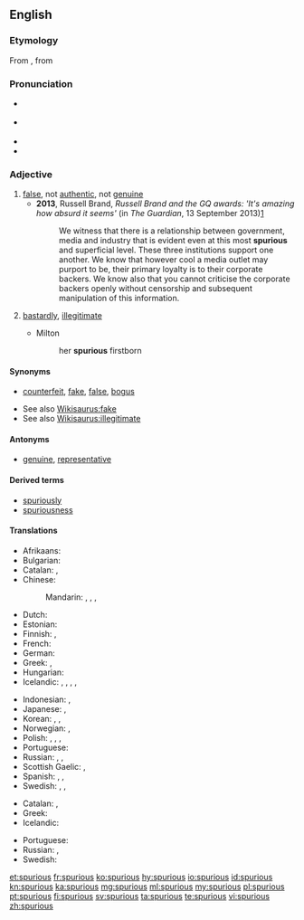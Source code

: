 {{was wotd|2007|November|27}}
==English==

===Etymology===
From {{etyl|LL.|en}} {{term|spurius||illegitimate, bastardly|lang=la}}, from {{term|spurcus||foul, base, low|lang=la}}

===Pronunciation===
* {{a|RP}} {{IPA|/ˈspjʊə.ɹi.əs/|lang=en}}
* {{a|US}} {{IPA|/ˈspjʊ.ɹi.əs/|/ˈspʊ.ɹi.əs/|/ˈspjɔ.ɹi.əs/|lang=en}}
* {{audio|en-us-spurious.ogg|Audio (US)|lang=en}}
* {{rhymes|ʊəɹiəs|lang=en}}

===Adjective===
{{en-adj}}

# [[false]], not [[authentic]], not [[genuine]]
#* '''2013''', Russell Brand, ''Russell Brand and the GQ awards: <nowiki>'It's amazing how absurd it seems'</nowiki>'' (in ''The Guardian'', 13 September 2013)[http://www.theguardian.com/culture/2013/sep/13/russell-brand-gq-awards-hugo-boss]
#*: We witness that there is a relationship between government, media and industry that is evident even at this most '''spurious''' and superficial level. These three institutions support one another. We know that however cool a media outlet may purport to be, their primary loyalty is to their corporate backers. We know also that you cannot criticise the corporate backers openly without censorship and subsequent manipulation of this information.
# {{context|archaic|lang=en}} [[bastardly]], [[illegitimate]]
#* Milton
#*: her '''spurious''' firstborn

====Synonyms====
* {{sense|false}} [[counterfeit]], [[fake]], [[false]], [[bogus]]
* See also [[Wikisaurus:fake]]
* See also [[Wikisaurus:illegitimate]]

====Antonyms====
* {{sense|false}} [[genuine]], [[representative]]

====Derived terms====
* [[spuriously]]
* [[spuriousness]]

====Translations====
{{trans-top|false}}
* Afrikaans: {{t|af|vals}}
* Bulgarian: {{t+|bg|фалшив|tr=falšív|sc=Cyrl}}
* Catalan: {{t|ca|espuri}}, {{t+|ca|fals}}
* Chinese:
*: Mandarin: {{t+|cmn|虛假|alt=虛假的|sc=Hani}}, {{t+|cmn|虚假|tr=xūjiǎ de|alt=虚假的|sc=Hani}}, {{t+|cmn|偽造|alt=偽造的|sc=Hani}}, {{t+|cmn|伪造|tr=wěizào de|alt=伪造的|sc=Hani}}
* Dutch: {{t+|nl|vals}}
* Estonian: {{t|et|võlts}}
* Finnish: {{t|fi|väärennetty}}, {{t+|fi|väärä}}
* French: {{t+|fr|faux}}
* German: {{t|de|unecht}}
* Greek: {{t+|el|πλαστός|m}}, {{t+|el|κίβδηλος|m}}
* Hungarian: {{t+|hu|hamis}}
* Icelandic: {{t|is|óekta|m}}, {{t|is|falskur|m}}, {{t|is|falsaður|m}}, {{t|is|tál-}}, {{t|is|fals-}}
{{trans-mid}}
* Indonesian: {{t+|id|palsu}}, {{t+|id|tiru|alt=tiruan}}
* Japanese: {{t|ja|にせ物|tr=にせものの, nisemono no|alt=にせ物の|sc=Jpan}}, {{t+|ja|疑似|tr=ぎじの, giji no|alt=疑似の|sc=Jpan}}
* Korean: {{t+|ko|거짓|tr=geojis-ui|alt=거짓의|sc=Hang}}, {{t+|ko|속임수|tr=sogimsu-ui|alt=속임수의|sc=Hang}}, {{t+|ko|위조|tr=wijo-doen|alt=위조된|sc=Hang}}
* Norwegian: {{t+|no|falsk}}, {{t|no|uekte}}
* Polish: {{t+|pl|fałszywy}}, {{t+|pl|nieprawdziwy}}, {{t|pl|nieautentyczny}}, {{t|pl|podrobiony}}
* Portuguese: {{t+|pt|espúrio|m}}
* Russian: {{t+|ru|ло́жный}}, {{t+|ru|подде́льный|m}}, {{t+|ru|фальши́вый}}
* Scottish Gaelic: {{t|gd|meallta}}, {{t|gd|mealltach}}
* Spanish: {{t+|es|espurio}}, {{t+|es|falso}}, {{t+|es|mentira}}
* Swedish: {{t+|sv|falsk}}, {{t+|sv|förfalskad}}, {{t+|sv|oäkta}}
{{trans-bottom}}

{{trans-top|illegitimate}}
* Catalan: {{t|ca|espuri}}, {{t|ca|bastard}}
* Greek: {{t+|el|νόθος|m}}
* Icelandic: {{t|is|óskilgetinn|m}}
{{trans-mid}}
* Portuguese: {{t+|pt|espúrio|m}}
* Russian: {{t+|ru|внебра́чный|m}}, {{t+|ru|незаконноро́жденный|m}}
* Swedish: {{t+|sv|oäkta}}
{{trans-bottom}}

[[et:spurious]]
[[fr:spurious]]
[[ko:spurious]]
[[hy:spurious]]
[[io:spurious]]
[[id:spurious]]
[[kn:spurious]]
[[ka:spurious]]
[[mg:spurious]]
[[ml:spurious]]
[[my:spurious]]
[[pl:spurious]]
[[pt:spurious]]
[[fi:spurious]]
[[sv:spurious]]
[[ta:spurious]]
[[te:spurious]]
[[vi:spurious]]
[[zh:spurious]]